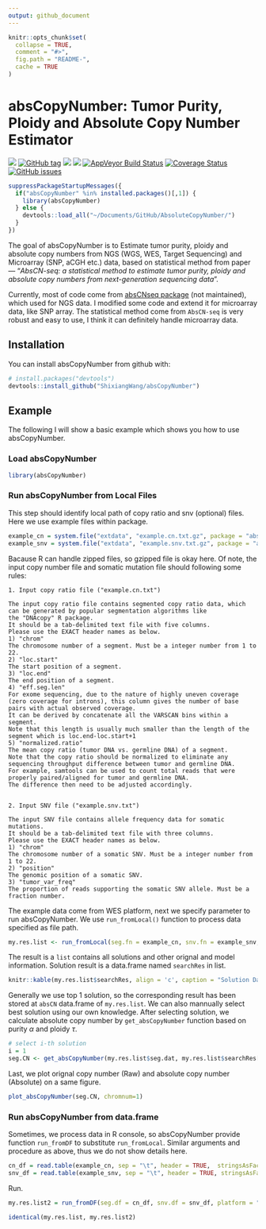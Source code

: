 ```yaml
---
output: github_document
---
```


<!-- README.md is generated from README.Rmd. Please edit that file -->

```r
knitr::opts_chunk$set(
  collapse = TRUE,
  comment = "#>",
  fig.path = "README-",
  cache = TRUE
)
```

# absCopyNumber: Tumor Purity, Ploidy and Absolute Copy Number Estimator

![](http://www.r-pkg.org/badges/version-last-release/absCopyNumber) [![GitHub tag](https://img.shields.io/github/tag/ShixiangWang/absCopyNumber.svg?label=Github)](https://github.com/ShixiangWang/absCopyNumber) ![](http://cranlogs.r-pkg.org/badges/absCopyNumber) ![](http://cranlogs.r-pkg.org/badges/grand-total/absCopyNumber) [![AppVeyor Build Status](https://ci.appveyor.com/api/projects/status/github/ShixiangWang/absCopyNumber?branch=master&svg=true)](https://ci.appveyor.com/project/ShixiangWang/absCopyNumber) [![Coverage Status](https://img.shields.io/codecov/c/github/ShixiangWang/absCopyNumber/master.svg)](https://codecov.io/github/ShixiangWang/absCopyNumber?branch=master) [![GitHub issues](https://img.shields.io/github/issues/ShixiangWang/absCopyNumber.svg)](https://github.com/ShixiangWang/absCopyNumber/issues?utf8=%E2%9C%93&q=is%3Aissue+is%3Aopen+)

```r
suppressPackageStartupMessages({
  if("absCopyNumber" %in% installed.packages()[,1]) {
    library(absCopyNumber)
  } else {
    devtools::load_all("~/Documents/GitHub/AbsoluteCopyNumber/")
  }
})
```

The goal of absCopyNumber is to Estimate tumor purity, ploidy and absolute copy numbers from NGS (WGS, WES, Target Sequencing) and Microarray (SNP, aCGH etc.) data, based on statistical method from paper — "*AbsCN-seq: a statistical method to estimate tumor purity, ploidy and absolute copy numbers from next-generation sequencing data*".

Currently, most of code come from [absCNseq package](https://github.com/ShixiangWang/absCNseq) (not maintained), which used for NGS data. I modified some code and extend it for microarray data, like SNP array. The statistical method come from `AbsCN-seq` is very robust and easy to use, I think it can definitely handle microarray data. 

## Installation

You can install absCopyNumber from github with:

```r
# install.packages("devtools")
devtools::install_github("ShixiangWang/absCopyNumber")
```


## Example

The following I will show a basic example which shows you how to use absCopyNumber.

### Load absCopyNumber

```r
library(absCopyNumber)
```

### Run absCopyNumber from Local Files


This step should identify local path of copy ratio and snv (optional) files. Here we use example files within package.


```r
example_cn = system.file("extdata", "example.cn.txt.gz", package = "absCopyNumber")
example_snv = system.file("extdata", "example.snv.txt.gz", package = "absCopyNumber")
```



Bacause R can handle zipped files, so gzipped file is okay here. Of note, the input copy number file and somatic mutation file should following some rules:

```
1. Input copy ratio file ("example.cn.txt")

The input copy ratio file contains segmented copy ratio data, which can be generated by popular segmentation algorithms like 
the "DNAcopy" R package.
It should be a tab-delimited text file with five columns.  
Please use the EXACT header names as below.
1) "chrom"
The chromosome number of a segment. Must be a integer number from 1 to 22.
2) "loc.start"
The start position of a segment.
3) "loc.end"
The end position of a segment.
4) "eff.seg.len"
For exome sequencing, due to the nature of highly uneven coverage (zero coverage for introns), this column gives the number of base pairs with actual observed coverage. 
It can be derived by concatenate all the VARSCAN bins within a segment. 
Note that this length is usually much smaller than the length of the segment which is loc.end-loc.start+1	
5) "normalized.ratio"
The mean copy ratio (tumor DNA vs. germline DNA) of a segment. 
Note that the copy ratio should be normalized to eliminate any sequencing throughput difference between tumor and germline DNA. 
For example, samtools can be used to count total reads that were properly paired/aligned for tumor and germline DNA. 
The difference then need to be adjusted accordingly.  


2. Input SNV file ("example.snv.txt")

The input SNV file contains allele frequency data for somatic mutations.
It should be a tab-delimited text file with three columns.
Please use the EXACT header names as below.
1) "chrom"
The chromosome number of a somatic SNV. Must be a integer number from 1 to 22.
2) "position"
The genomic position of a somatic SNV.
3) "tumor_var_freq"
The proportion of reads supporting the somatic SNV allele. Must be a fraction number. 
```

The example data come from WES platform, next we specify parameter to run absCopyNumber. We use `run_fromLocal()` function to process data specified as file path.

```r
my.res.list <- run_fromLocal(seg.fn = example_cn, snv.fn = example_snv, platform="WES", min.seg.len=200, verbose = TRUE)
```

The result is a `list` contains all solutions and other orignal and model information. Solution result is a data.frame named `searchRes` in list. 

```r
knitr::kable(my.res.list$searchRes, align = 'c', caption = "Solution Data.Frame")

```

Generally we use top 1 solution, so the corresponding result has been stored at `absCN` data.frame of `my.res.list`. We can also mannually select best solution using our own knowledge. After selecting solution, we calculate absolute copy number by `get_absCopyNumber` function based on purity $\alpha$ and ploidy $\tau$.

```r
# select i-th solution
i = 1
seg.CN <- get_absCopyNumber(my.res.list$seg.dat, my.res.list$searchRes[i,"alpha"], my.res.list$searchRes[i,"tau"])  
```

Last, we plot orignal copy number (Raw) and absolute copy number (Absolute) on a same figure.

```r
plot_absCopyNumber(seg.CN, chromnum=1)
```

### Run absCopyNumber from data.frame

Sometimes, we process data in R console, so absCopyNumber provide function `run_fromDF` to substitute `run_fromLocal`. Similar arguments and procedure as above, thus we do not show details here.

```r
cn_df = read.table(example_cn, sep = "\t", header = TRUE,  stringsAsFactors = FALSE)
snv_df = read.table(example_snv, sep = "\t", header = TRUE, stringsAsFactors = FALSE)
```

Run.

```r
my.res.list2 = run_fromDF(seg.df = cn_df, snv.df = snv_df, platform = "WES", min.seg.len=200)

identical(my.res.list, my.res.list2)
```

